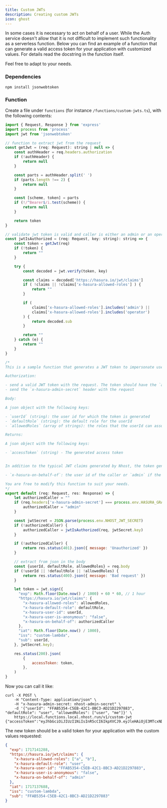 ```yaml
---
title: Custom JWTs
description: Creating custom JWTs
icon: ghost
---
```


In some cases it is necessary to act on behalf of a user. While the Auth service doesn't allow that it is not difficult to implement such functionality as a serverless function. Below you can find an example of a function that can generate a valid access token for your application with customized values. For details read the docstring in the function itself.

Feel free to adapt to your needs.

### Dependencies

```
npm install jsonwebtoken
```

### Function

Create a file under `functions` (for instance `/functions/custom-jwts.ts`), with the following contents:

```js
import { Request, Response } from 'express'
import process from 'process'
import jwt from 'jsonwebtoken'

// function to extract jwt from the request
const getJwt = (req: Request): string | null => {
    const authHeader = req.headers.authorization
    if (!authHeader) {
        return null
    }

    const parts = authHeader.split(' ')
    if (parts.length !== 2) {
        return null
    }

    const [scheme, token] = parts
    if (!/^Bearer$/i.test(scheme)) {
        return null
    }

    return token
}

// validate jwt token is valid and caller is either an admin or an operator
const jwtIsAuthorized = (req: Request, key: string): string => {
    const token = getJwt(req)
    if (!token) {
        return ""
    }

    try {
        const decoded = jwt.verify(token, key)

        const claims = decoded['https://hasura.io/jwt/claims']
        if ( !claims || !claims['x-hasura-allowed-roles'] ) {
            return ""
        }

        if (
            claims['x-hasura-allowed-roles'].includes('admin') ||
            claims['x-hasura-allowed-roles'].includes('operator')
        ) {
            return decoded.sub
        }

        return ""
    } catch (e) {
        return ""
    }
}

/*
This is a sample function that generates a JWT token to impersonate users.

Authorization:

- send a valid JWT token with the request. The token should have the `admin` or `operator` role.
- send the `x-hasura-admin-secret` header with the request

Body:

A json object with the following keys:

- `userId` (string): the user id for which the token is generated
- `defaultRole` (string): the default role for the userId
- `allowedRoles` (array of strings): the roles that the userId can assume

Returns:

A json object with the following keys:

- `accessToken` (string) - The generated access token


In addition to the typical JWT claims generated by Nhost, the token generated by this function will have the following claims:

- `x-hasura-on-behalf-of`: the user id of the caller or `admin` if the caller used the `x-hasura-admin-secret` header

You are free to modify this function to suit your needs.
*/
export default (req: Request, res: Response) => {
    let authorizedCaller = ""
    if (req.headers['x-hasura-admin-secret'] === process.env.HASURA_GRAPHQL_ADMIN_SECRET) {
        authorizedCaller = "admin"
    }

    const jwtSecret = JSON.parse(process.env.NHOST_JWT_SECRET)
    if (!authorizedCaller) {
        authorizedCaller = jwtIsAuthorized(req, jwtSecret.key)
    }

    if (!authorizedCaller) {
        return res.status(401).json({ message: 'Unauthorized' })
    }

    // extract from json in the body
    const {userId, defaultRole, allowedRoles} = req.body
    if (!userId || !defaultRole || !allowedRoles) {
        return res.status(400).json({ message: 'Bad request' })
    }

    let token = jwt.sign({
      "exp": Math.floor(Date.now() / 1000) + 60 * 60, // 1 hour
      "https://hasura.io/jwt/claims": {
        "x-hasura-allowed-roles": allowedRoles,
        "x-hasura-default-role": defaultRole,
        "x-hasura-user-id": userId,
        "x-hasura-user-is-anonymous": "false",
        "x-hasura-on-behalf-of": authorizedCaller
      },
      "iat": Math.floor(Date.now() / 1000),
      "iss": "custom-lambda",
      "sub": userId,
    }, jwtSecret.key);

    res.status(200).json(
        {
            accessToken: token,
        },
    )
}
```

Now you can call it like:

```
curl -X POST \
    -H "Content-Type: application/json" \
    -H "x-hasura-admin-secret: nhost-admin-secret" \
    -d '{"userId": "FFAB5354-C5EB-42C1-8BC3-AD21D2297883", "defaultRole": "user", "allowedRoles": ["user", "me"]}' \
    https://local.functions.local.nhost.run/v1/custom-jwt
{"accessToken":"eyJhbGciOiJIUzI1NiIsInR5cCI6IkpXVCJ9.eyJleHAiOjE3MTcxNDIyMTMsImh0dHBzOi8vaGFzdXJhLmlvL2p3dC9jbGFpbXMiOnsieC1oYXN1cmEtYWxsb3dlZC1yb2xlcyI6WyJ1c2VyIiwibWUiXSwieC1oYXN1cmEtZGVmYXVsdC1yb2xlIjoidXNlciIsIngtaGFzdXJhLXVzZXItaWQiOiJGRkFCNTM1NC1DNUVCLTQyQzEtOEJDMy1BRDIxRDIyOTc4ODMiLCJ4LWhhc3VyYS11c2VyLWlzLWFub255bW91cyI6ImZhbHNlIiwieC1oYXN1cmEtb24tYmVoYWxmLW9mIjoiYWRtaW4ifSwiaWF0IjoxNzE3MTM4NjEzLCJpc3MiOiJjdXN0b20tbGFtYmRhIiwic3ViIjoiRkZBQjUzNTQtQzVFQi00MkMxLThCQzMtQUQyMUQyMjk3ODgzIn0.bRhzJvXMdkQA8aXPH95uMT17WHED2rSRq3gE21Vp3Ak"}
```

The new token should be a valid token for your application with the custom values requested:

```json
{
  "exp": 1717141288,
  "https://hasura.io/jwt/claims": {
    "x-hasura-allowed-roles": ["a", "b"],
    "x-hasura-default-role": "user",
    "x-hasura-user-id": "FFAB5354-C5EB-42C1-8BC3-AD21D2297883",
    "x-hasura-user-is-anonymous": "false",
    "x-hasura-on-behalf-of": "admin"
  },
  "iat": 1717137688,
  "iss": "custom-lambda",
  "sub": "FFAB5354-C5EB-42C1-8BC3-AD21D2297883"
}
```
